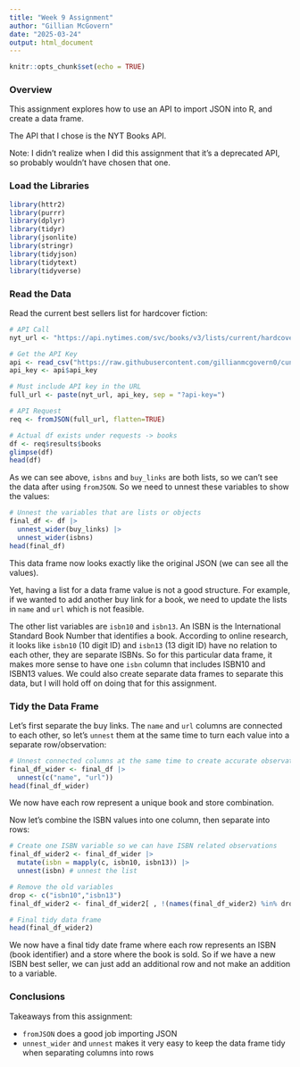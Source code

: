 ```yaml
---
title: "Week 9 Assignment"
author: "Gillian McGovern"
date: "2025-03-24"
output: html_document
---
```


```r
knitr::opts_chunk$set(echo = TRUE)
```

### Overview

This assignment explores how to use an API to import JSON into R, and create a data frame.

The API that I chose is the NYT Books API.

Note: I didn't realize when I did this assignment that it's a deprecated API, so probably wouldn't have chosen that one.

### Load the Libraries

```r
library(httr2)
library(purrr)
library(dplyr)
library(tidyr)
library(jsonlite)
library(stringr)
library(tidyjson)
library(tidytext)
library(tidyverse)
```

### Read the Data

Read the current best sellers list for hardcover fiction:

```r
# API Call
nyt_url <- "https://api.nytimes.com/svc/books/v3/lists/current/hardcover-fiction.json"

# Get the API Key
api <- read_csv("https://raw.githubusercontent.com/gillianmcgovern0/cuny-data-607/refs/heads/main/NYT_API.csv")
api_key <- api$api_key

# Must include API key in the URL
full_url <- paste(nyt_url, api_key, sep = "?api-key=")

# API Request
req <- fromJSON(full_url, flatten=TRUE)

# Actual df exists under requests -> books
df <- req$results$books
glimpse(df)
head(df)
```

As we can see above, `isbns` and `buy_links` are both lists, so we can't see the data after using `fromJSON`. So we need to unnest these variables to show the values:

```r
# Unnest the variables that are lists or objects
final_df <- df |> 
  unnest_wider(buy_links) |>
  unnest_wider(isbns)
head(final_df)
```

This data frame now looks exactly like the original JSON (we can see all the values).

Yet, having a list for a data frame value is not a good structure. For example, if we wanted to add another buy link for a book, we need to update the lists in `name` and `url` which is not feasible.

The other list variables are `isbn10` and `isbn13`. An ISBN is the International Standard Book Number that identifies a book. According to online research, it looks like `isbn10` (10 digit ID) and `isbn13` (13 digit ID) have no relation to each other, they are separate ISBNs. So for this particular data frame, it makes more sense to have one `isbn` column that includes ISBN10 and ISBN13 values. We could also create separate data frames to separate this data, but I will hold off on doing that for this assignment.

### Tidy the Data Frame

Let's first separate the buy links. The `name` and `url` columns are connected to each other, so let's `unnest` them at the same time to turn each value into a separate row/observation:

```r
# Unnest connected columns at the same time to create accurate observations
final_df_wider <- final_df |>
  unnest(c("name", "url"))
head(final_df_wider)
```

We now have each row represent a unique book and store combination.

Now let's combine the ISBN values into one column, then separate into rows:

```r
# Create one ISBN variable so we can have ISBN related observations
final_df_wider2 <- final_df_wider |> 
  mutate(isbn = mapply(c, isbn10, isbn13)) |>
  unnest(isbn) # unnest the list

# Remove the old variables
drop <- c("isbn10","isbn13")
final_df_wider2 <- final_df_wider2[ , !(names(final_df_wider2) %in% drop)]

# Final tidy data frame
head(final_df_wider2)
```

We now have a final tidy date frame where each row represents an ISBN (book identifier) and a store where the book is sold. So if we have a new ISBN best seller, we can just add an additional row and not make an addition to a variable.

### Conclusions

Takeaways from this assignment:

* `fromJSON` does a good job importing JSON
* `unnest_wider` and `unnest` makes it very easy to keep the data frame tidy when separating columns into rows
